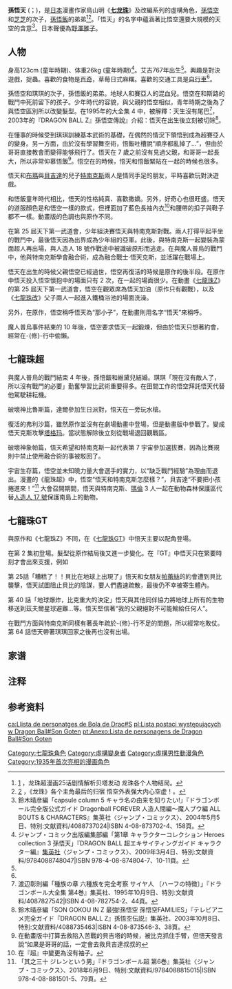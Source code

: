 {{noteTA|G1=DragonBall}}
{{Infobox animanga character
| name         = 孫悟天
| japanese     = 孫悟天
| english      = Son Goten
| kana         = そん ごてん
| romaji       = Son Goten
| series       =
| image        = 
| caption      = 
| first        = [[七龍珠|七龍珠]]第424話
| last         = 
| creator      = [[鳥山明|鳥山明]]
| voiced by    = {{flagicon|Japan}} [[野澤雅子|野澤雅子]]<ref group="注">[http://www.mnw.cn/dongman/donghua/1751062.html] {{Wayback|url=http://www.mnw.cn/dongman/donghua/1751062.html |date=20200928112801 }}，为了《龙珠》活下去！悟空声优鼓励绝症少年引发奇迹。</ref><br>{{flagicon|HK}} [[沈小蘭|沈小蘭]]<ref group="注">幼年</ref> ([[七龍珠Z|七龍珠Z]])<br>{{flagicon|HK}} [[梁偉德|梁偉德]]<ref group="注">少年</ref> ([[七龍珠Z|七龍珠Z]])<br> {{flagicon|HK}} [[謝潔貞|謝潔貞]]<ref group="注">幼年</ref> ([[七龍珠Z|七龍珠Z]]，電影重新配音版本)<br>{{flagicon|Taiwan}} [[楊凱凱|楊凱凱]] ([[七龍珠Z|七龍珠Z]]<ref group="注">[[卫视中文台|卫视中文台]]</ref>)<br />{{flagicon|Taiwan}} [[龍顯蕙|龍顯蕙]]<ref group="注">早期劇場版</ref>→[[李宛鳳|李宛鳳]]<ref group="注">[[七龍珠Z_復活的融合!!悟空和達爾|七龍珠Z 復活的融合!!悟空和達爾]]、七龍珠Z 龍拳爆發!!悟空捨我其誰</ref>→[[楊凱凱|楊凱凱]]<ref group="注">[[七龍珠Z_神與神|七龍珠Z 神與神]]</ref> ([[七龍珠Z|七龍-{}-珠Z]]劇場版)<br>{{flagicon|Taiwan}} [[李宛鳳|李宛鳳]]<ref group="注">ep.1-26</ref>→[[鄭仁君|鄭仁君]]<ref group="注">ep.27起</ref> ([[七龍珠GT|七龍珠GT]])<br>{{flagicon|Taiwan}} [[石采薇|石采薇]] ([[七龍珠改|七龍珠改]]/[[七龍珠超|七龍珠超]])<br />{{flagicon|Taiwan}} [[許淑嬪|許淑嬪]] ([[海賊王|海賊王]]、[[美食獵人|美食獵人]]特別電視版)<br />{{flagicon|Taiwan}} [[巫玉羚|巫玉羚]] ([[七龍珠超_布羅利|七龍珠超 布羅利]])
| nickname     = 
| alias        = 
| age          =
| gender       = 男
| species      = [[賽亞人|賽亞人]]与[[地球人|地球人]]混血
| born         = Age767年
| height       = 123cm (幼年)
| weight       = 26kg (幼年)
| death        =
| nationality  = 
| class        =
| occupation   = 武鬥家
| title        = 
| relatives    = [[巴達克|巴達克]] (祖父)<br />姬內 (祖母)<ref group="注">《银河巡警来到地球 被放逐的命運之子》</ref><br />[[孙悟饭_(义祖父)|孫悟飯]] (義曾祖父)<br />[[牛魔王_(龙珠)|牛魔王]] (外祖父)<br />[[孙悟空_(七龙珠)|孫悟空]] (父)<br />[[拉帝茲|拉帝茲]] (伯)<br />[[芝芝|芝芝]] (母)<br />[[孫悟飯|孫悟飯]] (兄)<br />[[比迪丽|比迪丽]] (嫂)<br />[[小芳|小芳]] (姪女)
| divider      = 
}}

'''孫悟天''' ({{lang-ja|孫悟天}}；{{lang-en|Son Goten}})，是[[日本|日本]]漫畫作家鳥山明《'''[[七龙珠|七龙珠]]'''》及改編系列的虛構角色，[[孙悟空_(七龙珠)|孫悟空]]和[[芝芝|芝芝]]的次子，[[孫悟飯|孫悟飯]]的弟弟<ref>[http://www.mnw.cn/dongman/manhua/1753149.html] {{Wayback|url=http://www.mnw.cn/dongman/manhua/1753149.html |date=20190418145021 }}，龙珠超漫画25话剧情解析贝塔发动 龙珠各个人物结局。</ref><ref>[http://www.ali213.net/news/html/2017-6/303053_2.html] {{Wayback|url=http://www.ali213.net/news/html/2017-6/303053_2.html |date=20170814102437 }}，《龙珠》各个主角最后的归宿 悟空外表强大内心空虚！。</ref>。「悟天」的名字中蘊涵著比悟空還要大規模的天空的含意<ref>鈴木晴彦編「capsule column 5 キャラ名の由来を知りたい!」『ドラゴンボール完全版公式ガイド Dragonball FOREVER 人造人間編〜魔人ブウ編 ALL BOUTS & CHARACTERS』集英社〈ジャンプ・コミックス〉、2004年5月5日、特別:文献資料/4088737024|ISBN 4-08-873702-4、158頁。</ref>。日本聲優為[[野澤雅子|野澤雅子]]。

== 人物 ==
身高123cm (童年時期)、体重26kg (童年時期)<ref name="#1">ジャンプ・コミック出版編集部編「第1章 キャラクターコレクション Heroes collection 3 孫悟天」『DRAGON BALL 超エキサイティングガイド キャラクター編』[[集英社|集英社]]〈ジャンプ・コミックス〉、2009年3月4日、特別:文献資料/9784088748047|ISBN 978-4-08-874804-7、10-11頁。</ref>。艾吉767年出生<ref name="#1"/>。興趣是對決遊戲，捉蟲。喜歡的食物是[[百奇|百奇]]，草莓日式麻糬。喜歡的交通工具是[[自行車|自行車]]<ref name="#1"/>。

孫悟空和琪琪的次子，孫悟飯的弟弟。地球人和賽亞人的混血兒。悟空在和斯路的戰鬥中死前留下的孩子。少年時代的容貌，與父親的悟空相似，青年時期之後為了與悟空區別所以改變髮型。在1995年的大全集 4 中，被解釋：天生沒有尾巴<ref>渡辺彰則編「種族の章 六種族を完全考察 サイヤ人 〔ハーフの特徴〕」『ドラゴンボール大全集 第4巻』集英社、1995年10月9日、特別:文献資料/4087827542|ISBN 4-08-782754-2、44頁。</ref>，2003年的『DRAGON BALL Z』孫悟空傳說』介紹：悟天在出生後立刻被切除<ref>鈴木晴彦編「SON GOKOU IN Z 最強!孫悟空 孫悟空FAMILIES」『テレビアニメ完全ガイド『DRAGON BALL Z』孫悟空伝説』集英社、2003年10月8日、特別:文献資料/4088735463|ISBN 4-08-873546-3、38頁。</ref>。

在懂事的時候受到琪琪訓練基本武術的基礎，在偶然的情況下領悟到成為超賽亞人的變身。另一方面，由於沒有學習舞空術，悟飯吐槽說“順序都亂掉了…”，但由於哥哥直接教會而變得能够飛行了。悟天在 7 歲之前沒有見過父親，和哥哥一起長大，所以非常仰慕悟飯<ref group="注">在動畫版中打算去救陷入苦戰的貝吉塔的時候，被比克抓住手臂，但悟天發言說“如果是哥哥的話，一定會去救貝吉達叔叔的</ref>。悟空在的時候，悟天和悟飯緊貼在一起的時候也很多。

悟天和[[布瑪|布瑪]]與[[達爾|貝吉達]]的兒子[[特南克斯|特南克斯]]兩人是情同手足的朋友，平時喜歡玩對決遊戲。

和悟飯童年時代相比，悟天的性格純真、喜歡撒嬌。另外，好奇心也很旺盛。悟天的道服顏色是和悟空一樣的款式，但裡面加了藍色長袖內衣<ref group="注">在『超』中變更為沒有袖子。</ref>和腰帶的扣子與鞋子都不一樣。動畫版的色調也與原作不同。

在第 25 屆天下第一武道會，少年組決賽悟天與特南克斯對戰。兩人打得平起平坐的戰鬥中，最後悟天因為出界成為少年組的亞軍。此後，與特南克斯一起變裝為蒙面超人再出場，與人造人 18 號作戰途中被識破原形而逃走。在與魔人普烏的戰鬥中，他與特南克斯學會融合術，成為融合戰士·悟天克斯，並活躍在戰場上。

悟天在出生的時候父親悟空已經過世，悟空再復活的時候是原作的後半段。在原作中悟天投入悟空懷抱中的場面只有 2 次，在一起的場面很少。在動畫《[[七龍珠Z|七龍珠Z]]》的第 25 屆天下第一武道會，悟空在觀眾席為悟天加油（原作只有觀戰），以及《[[七龍珠改|七龍珠改]]》父子兩人一起進入鐵桶浴池的場面洗澡。

另外，在原作，悟空稱呼悟天為“那小子”，在動畫則用名字“悟天”來稱呼。

魔人普烏事件結束的 10 年後，悟空要求悟天一起鍛煉，但由於悟天只想著約會，經常在-{修}-行中偷懶。

== 七龍珠超 ==
與魔人普烏的戰鬥結束 4 年後，孫悟飯和維黛兒結婚。琪琪「現在沒有敵人了，所以沒有戰鬥的必要」勤奮學習比武術重要得多。在田間工作的悟空拜託悟天代替他駕駛耕耘機。

破壞神比魯斯篇，達爾參加生日派對，悟天在一旁玩水槍。

復活的弗利沙篇，雖然原作並沒有在劇場動畫中登場，但是動畫版中參戰了。變成悟天克斯攻擊[[塔格玛|塔格玛]]。當狀態解除後立刻從戰場退回觀戰區。

破壞神象帕篇，悟天希望和特南克斯一起代表第 7 宇宙參加選拔賽，因為比賽規則中禁止使用融合術的事被駁回了。

宇宙生存篇，悟空並未知曉力量大會選手的實力，以“缺乏戰鬥經驗”為理由而退出。漫畫的《龍珠超》中，悟空“悟天和特南克斯怎麼樣？”，貝吉達“不要把小孩捲進來！”<ref>「其之三十 ジレンという男」『ドラゴンボール超 第6巻』集英社〈ジャンプ・コミックス〉、2018年6月9日、特別:文献資料/9784088815015|ISBN 978-4-08-881501-5、79頁。</ref> 大會召開期間，悟天與特南克斯、[[瑪倫|瑪倫]] 3 人一起在動物森林保護區代替[[人造人17號|人造人 17 號]]保護南島上的動物。

== 七龍珠GT ==
與原作和《七龍珠Z》不同，在《[[七龍珠GT|七龍珠GT]]》中悟天主要以配角登場。

在第 2 集初登場。髮型從原作結局後又進一步變化。在『GT』中悟天只在緊要時刻才會出來支援，例如

第 25話「糟糕了！！貝比在地球上出現了」悟天和女朋友[[帕蕾絲|帕蕾絲]]的約會遭到貝比襲擊，悟天試圖阻止貝比的陰謀，要人們盡速疏散，最後仍不幸被寄生體內。

第 40 話「地球爆炸，比克重大的決定」悟天與其他同伴協力將地球上所有的生物移送到茲夫爾星球避難…等。悟天堅信著“我的父親絕對不可能輸給任何人”。

在戰鬥方面與特南克斯同樣有著長年疏於-{修}-行不足的問題，所以經常吃敗仗。第 64 話悟天帶著琪琪回家之後再也沒有出場。

== 家谱 ==
{{familytree/start}}
{{familytree| DAD |y| MOM | | ADP | | FIL | | MRS |y| MOE | |DAD=[[巴达克|巴达克]]|ADP=[[孙悟饭_(义祖父)|孙悟饭]]<br /> (义祖父)||MOM=姬内|FIL=[[牛魔王_(龙珠)|牛魔王]]|MRS=[[撒旦先生|撒旦先生]]|MOE=姓名不详}}
{{familytree| | | |)|-|-|-|-|-|.|:| | |!| | | | | |!| |}}
{{familytree| | | OBR | | | | HE |y| WIF | | | | |!| |OBR=[[拉帝兹|拉帝兹]]|HE=[[孙悟空_(七龙珠)|孙悟空]]<br /> (卡卡罗特)|WIF=[[芝芝|芝芝]]}}
{{familytree| | | | | | | | | | | |!| | | | | | | |!|}}
{{familytree| | | | | | | | | OSN |^| YSN | | | | DIL | |OSN=[[孙悟饭|孙悟饭]]|YSN=[[孙悟天|孙悟天]]|DIL=[[比迪丽|比迪丽]]}}
{{familytree| | | | | | | | | |L|~|y|~|~|~|~|~|~|~|J|}}
{{familytree| | | | | | | | | | | GDA | | | | | | | |GDA=[[小芳|小芳]]。}}
{{familytree| | | | | | | | | | | |!| | | | | | | | |}}
{{familytree|border=0| | | | | | | | | | | 3GU | | | | | | | |3GU=3代不明}}
{{familytree| | | | | | | | | | | |!| | | | | | | | |}}
{{familytree| | | | | | | | | | | DES | | | | | | | |DES=孙悟空Jr.}}
{{familytree/end}}

== 注释 ==
<references group="注" />

== 参考资料 ==
{{Reflist|2}}

{{七龍珠}}
{{鳥山明}}

{{DEFAULTSORT:Son Goten}}
[[Category:七龍珠角色|Category:七龍珠角色]]
[[Category:虛構變身者|Category:虛構變身者]] 
[[Category:虛構男性動漫角色|Category:虛構男性動漫角色]] 
[[Category:1935年首次亮相的漫画角色|Category:1935年首次亮相的漫画角色]]

[[ca:Llista_de_personatges_de_Bola_de_Drac#S|ca:Llista de personatges de Bola de Drac#S]]
[[pl:Lista_postaci_występujących_w_Dragon_Ball#Son_Goten|pl:Lista postaci występujących w Dragon Ball#Son Goten]]
[[pt:Anexo:Lista_de_personagens_de_Dragon_Ball#Son_Goten|pt:Anexo:Lista de personagens de Dragon Ball#Son Goten]]